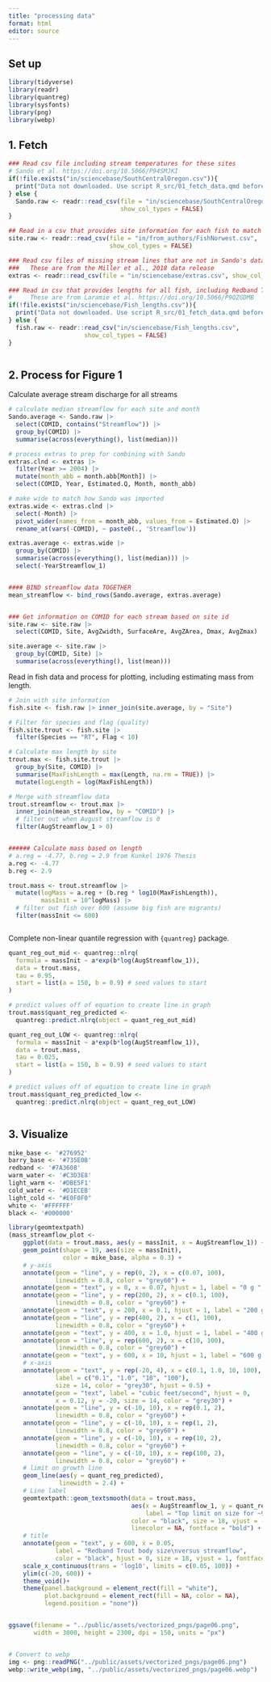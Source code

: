 ```yaml
---
title: "processing data"
format: html
editor: source
---
```


## Set up

```r

library(tidyverse)
library(readr)
library(quantreg)
library(sysfonts)
library(png)
library(webp)

```

## 1. Fetch


```r
### Read csv file including stream temperatures for these sites
# Sando et al. https://doi.org/10.5066/P94SMJKI
if(!file.exists("in/sciencebase/SouthCentralOregon.csv")){
  print("Data not downloaded. Use script R_src/01_fetch_data.qmd before proceeding")
} else {
  Sando.raw <- readr::read_csv(file = "in/sciencebase/SouthCentralOregon.csv",
                               show_col_types = FALSE) 
}

## Read in a csv that provides site information for each fish to match to stream info in Sando et. al
site.raw <- readr::read_csv(file = "in/from_authors/FishNorwest.csv",
                            show_col_types = FALSE)

### Read csv files of missing stream lines that are not in Sando's data release#########
###   These are from the Miller et al., 2018 data release 
extras <- readr::read_csv(file = "in/sciencebase/extras.csv", show_col_types = FALSE)

### Read in csv that provides lengths for all fish, including Redband Trout
#     These are from Laramie et al. https://doi.org/10.5066/P9QZGDMB
if(!file.exists("in/sciencebase/Fish_lengths.csv")){
  print("Data not downloaded. Use script R_src/01_fetch_data.qmd before proceeding")
} else {
  fish.raw <- readr::read_csv("in/sciencebase/Fish_lengths.csv",
                     show_col_types = FALSE)
}



```

## 2. Process for Figure 1

Calculate average stream discharge for all streams

```r
# calculate median streamflow for each site and month
Sando.average <- Sando.raw |>
  select(COMID, contains("Streamflow")) |>
  group_by(COMID) |>
  summarise(across(everything(), list(median)))

# process extras to prep for combining with Sando
extras.clnd <- extras |> 
  filter(Year >= 2004) |>
  mutate(month_abb = month.abb[Month]) |>
  select(COMID, Year, Estimated.Q, Month, month_abb)

# make wide to match how Sando was imported
extras.wide <- extras.clnd |>
  select(-Month) |> 
  pivot_wider(names_from = month_abb, values_from = Estimated.Q) |>
  rename_at(vars(-COMID), ~ paste0(., 'Streamflow'))

extras.average <- extras.wide |>
  group_by(COMID) |>
  summarise(across(everything(), list(median))) |>
  select(-YearStreamflow_1)


#### BIND streamflow data TOGETHER
mean_streamflow <- bind_rows(Sando.average, extras.average)


### Get information on COMID for each stream based on site id
site.raw <- site.raw |>
  select(COMID, Site, AvgZwidth, SurfaceAre, AvgZArea, Dmax, AvgZmax)

site.average <- site.raw |>
  group_by(COMID, Site) |>
  summarise(across(everything(), list(mean)))

```

Read in fish data and process for plotting, including estimating mass from length.

```r


# Join with site information
fish.site <- fish.raw |> inner_join(site.average, by = "Site")

# Filter for species and flag (quality)
fish.site.trout <- fish.site |>
  filter(Species == "RT", Flag < 10)

# Calculate max length by site
trout.max <- fish.site.trout |> 
  group_by(Site, COMID) |>
  summarise(MaxFishLength = max(Length, na.rm = TRUE)) |>
  mutate(logLength = log(MaxFishLength)) 

# Merge with streamflow data
trout.streamflow <- trout.max |>
  inner_join(mean_streamflow, by = "COMID") |>
  # filter out when August streamflow is 0
  filter(AugStreamflow_1 > 0)


###### Calculate mass based on length
# a.reg = -4.77, b.reg = 2.9 from Kunkel 1976 Thesis
a.reg <- -4.77
b.reg <- 2.9

trout.mass <- trout.streamflow |>
  mutate(logMass = a.reg + (b.reg * log10(MaxFishLength)),
         massInit = 10^logMass) |>
  # filter out fish over 600 (assume big fish are migrants)
  filter(massInit <= 600)



```

Complete non-linear quantile regression with `{quantreg}` package.

```r
quant_reg_out_mid <- quantreg::nlrq(
  formula = massInit ~ a*exp(b*log(AugStreamflow_1)),
  data = trout.mass,
  tau = 0.95,
  start = list(a = 150, b = 0.9) # seed values to start
)

# predict values off of equation to create line in graph
trout.mass$quant_reg_predicted <- 
  quantreg::predict.nlrq(object = quant_reg_out_mid)

quant_reg_out_LOW <- quantreg::nlrq(
  formula = massInit ~ a*exp(b*log(AugStreamflow_1)),
  data = trout.mass,
  tau = 0.025,
  start = list(a = 150, b = 0.9) # seed values to start
)

# predict values off of equation to create line in graph
trout.mass$quant_reg_predicted_low <- 
  quantreg::predict.nlrq(object = quant_reg_out_LOW)



```


## 3. Visualize
```r
mike_base <- '#276952'
barry_base <- '#735E0B'
redband <- '#7A3608'
warm_water <- '#C3D3E8'
light_warm <- '#DBE5F1'
cold_water <- '#D1ECEB'
light_cold <- "#E0F0F0"
white <- '#FFFFFF'
black <- '#000000'

library(geomtextpath)
(mass_streamflow_plot <-
    ggplot(data = trout.mass, aes(y = massInit, x = AugStreamflow_1)) +
    geom_point(shape = 19, aes(size = massInit), 
               color = mike_base, alpha = 0.3) + 
    # y-axis
    annotate(geom = "line", y = rep(0, 2), x = c(0.07, 100),
             linewidth = 0.8, color = "grey60") +
    annotate(geom = "text", y = 0, x = 0.07, hjust = 1, label = "0 g ", size = 14, color = "grey30") +
    annotate(geom = "line", y = rep(200, 2), x = c(0.1, 100),
             linewidth = 0.8, color = "grey60") +
    annotate(geom = "text", y = 200, x = 0.1, hjust = 1, label = "200 g ", size = 14, color = "grey30") +
    annotate(geom = "line", y = rep(400, 2), x = c(1, 100),
             linewidth = 0.8, color = "grey60") +
    annotate(geom = "text", y = 400, x = 1.0, hjust = 1, label = "400 g ", size = 14, color = "grey30") +
    annotate(geom = "line", y = rep(600, 2), x = c(10, 100),
             linewidth = 0.8, color = "grey60") +
    annotate(geom = "text", y = 600, x = 10, hjust = 1, label = "600 g ", size = 14, color = "grey30") +
    # x-axis 
    annotate(geom = "text", y = rep(-20, 4), x = c(0.1, 1.0, 10, 100), 
             label = c("0.1", "1.0", "10", "100"), 
             size = 14, color = "grey30", hjust = 0.5) +
    annotate(geom = "text", label = "cubic feet/second", hjust = 0, 
             x = 0.12, y = -20, size = 14, color = "grey30") +
    annotate(geom = "line", y = c(-10, 10), x = rep(0.1, 2),
             linewidth = 0.8, color = "grey60") +
    annotate(geom = "line", y = c(-10, 10), x = rep(1, 2),
             linewidth = 0.8, color = "grey60") +
    annotate(geom = "line", y = c(-10, 10), x = rep(10, 2),
             linewidth = 0.8, color = "grey60") +
    annotate(geom = "line", y = c(-10, 10), x = rep(100, 2),
             linewidth = 0.8, color = "grey60") +
    # limit on growth line
    geom_line(aes(y = quant_reg_predicted),
              linewidth = 2.4) +  
    # Line label
    geomtextpath::geom_textsmooth(data = trout.mass, 
                                  aes(x = AugStreamflow_1, y = quant_reg_predicted, 
                                      label = "Top limit on size for ~95% of Redband Trout"),
                                  color = "black", size = 18, vjust = -.2, hjust = 0.4,
                                  linecolor = NA, fontface = "bold") +
    # title
    annotate(geom = "text", y = 600, x = 0.05,
             label = "Redband Trout body size\nversus streamflow",
             color = "black", hjust = 0, size = 18, vjust = 1, fontface = "bold") +
    scale_x_continuous(trans = 'log10', limits = c(0.05, 100)) +
    ylim(c(-20, 600)) +
    theme_void()+
    theme(panel.background = element_rect(fill = "white"),
          plot.background = element_rect(fill = NA, color = NA),
          legend.position = "none")) 


ggsave(filename = "../public/assets/vectorized_pngs/page06.png", 
       width = 3000, height = 2300, dpi = 150, units = "px")


# Convert to webp
img <- png::readPNG("../public/assets/vectorized_pngs/page06.png")
webp::write_webp(img, "../public/assets/vectorized_pngs/page06.webp")

```